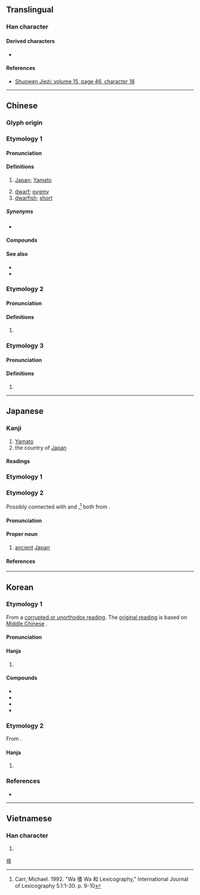 {{character info}}
==Translingual==

===Han character===
{{Han char|rn=9|rad=人|as=08|sn=10|four=22244|canj=OHDV|ids=⿰亻委}}

====Derived characters====
* {{l|mul|[[䔀]], [[𬕥]]}}

====References====
{{Han ref|kx=0109.060|dkj=00796|dj=0232.040|hdz=10179.080|uh=502D}}
* [http://kanji.zinbun.kyoto-u.ac.jp/db-machine/toho/html/A0200003.html Shuowen Jiezi: volume 15, page 46, character 18]

----

==Chinese==
{{zh-forms}}

===Glyph origin===
{{Han etym}}

===Etymology 1===

====Pronunciation====
{{zh-pron
|m=wō
|c=wo1
|h=pfs=
|md=
|mn=e
|w=1u
|ma=Zh-wō.oga
|mc=2
|oc=1
|cat=pn
}}

====Definitions====
{{zh-hanzi}}

# {{lb|zh|historical|now|pejorative}} [[Japan]]; [[Yamato]]
# [[dwarf]]; [[pygmy]]
# [[dwarfish]]; [[short]]

=====Synonyms=====
* {{s|Japan}}
{{zh-syn-saurus|日本}}

====Compounds====
{{zh-der|倭刀|倭子|倭寇|倭瓜|倭遲|老倭瓜|倭狐猴|倭黑猩猩}}

====See also====
* {{zh-l|大和}}
* {{zh-l|日本}}

===Etymology 2===

====Pronunciation====
{{zh-pron
|m=wēi
|c=wai1,wai2
|mc=1
|oc=3
|cat=
}}

====Definitions====
{{zh-hanzi}}

# {{zh-used in|倭遲|dot=,}} {{zh-alt-form|逶迤|[[winding]]; [[meandering]]|nocap=y}}

===Etymology 3===

====Pronunciation====
{{zh-pron
|m=wǒ
|c=wo2
|mc=3
|oc=2
|cat=
}}

====Definitions====
{{zh-hanzi}}

# {{zh-only|倭墮髻|a hairstyle for women that was popular during the {{w|Han Dynasty}} in which the hair was gathered up in a lopsided bun}}

----

==Japanese==

===Kanji===
{{ja-kanji|grade=n|rs=人08}}

# [[Yamato]]
# the country of [[Japan]]

====Readings====
{{ja-readings
|goon=い<ゐ, わ
|kanon=い<ゐ, わ
|kun=やまと-, したが-う
}}

===Etymology 1===
{{ja-kanjitab|やまと|yomi=k}}
{{ja-see|大和}}

===Etymology 2===
{{ja-kanjitab|わ|yomi=o}}
Possibly connected with {{cog|ja|我|tr=ware|t=I; oneself, thou}} and {{cog|ja|我が|tr=waga|t=my, our}},<ref>Carr, Michael. 1992. "Wa 倭 Wa 和 Lexicography," International Journal of Lexicography 5.1:1-30. p. 9-10</ref> both from  {{cog|ja|我|tr=wa|t=I, me}}.

====Pronunciation====
{{ja-pron|わ|y=o}}

====Proper noun====
{{ja-pos|proper|わ}}

# [[ancient]] [[Japan]]

====References====
<references/>

----

==Korean==

===Etymology 1===
From a [[속음|corrupted or unorthodox reading]]. The [[본음|original reading]] is {{ko-l|와}} based on [[Middle Chinese]] {{ltc-l|倭|id=2}}.

{{collapse|
* {{hanja-dongguk|ᅙᅪᆼ|qwa}}
* {{hanja-hunmong|와|wa|人類#중04A|hun=예〯 와}}
|Historical readings
|bg=#FFFFFF}}

====Pronunciation====
{{ko-hanja-pron|왜}}

====Hanja====
{{ko-hanja-search}}
{{ko-hanja|왜나라|왜}}

# {{hanja form of|왜|[[ancient]] [[Japan]], [[Yamato]]}}

====Compounds====
{{der-top|Compounds}}
* {{ko-l|왜국||[[ancient]] [[Japan]], [[Yamato]]; {{q|derogatory}} [[Japan]]|倭國}}
* {{ko-l|왜색|{{q|derogatory}} [[Japanese]] [[style]]|倭色}}
* {{ko-l|왜구|[[wokou]]|倭寇}}
* {{ko-l|^임진왜란|[[w:Japanese invasions of Korea|Japanese invasions of Korea]]|壬辰倭亂}}
{{der-bottom}}

===Etymology 2===
From {{der|ko|ltc|-}} {{ltc-l|倭|id=1}}.

{{collapse|
* {{hanja-dongguk|ᅙᅱᆼ|qwuy}}
|Historical readings
|bg=#FFFFFF}}

====Hanja====
{{ko-hanja|柔順|유순할|위}}

# {{lb|ko|literary Chinese}} {{hanja form of|위|[[docile]], [[obedient]]}}

===References===
* {{R:hanjadoc|387}}

[[Category:Hanja readings|왜]]

----

==Vietnamese==

===Han character===
{{vi-readings|reading=[[uy]], [[oải]], [[nuỵ]], [[oa]]|rs=人08}}

# {{rfdef|vi|sort=人08}}